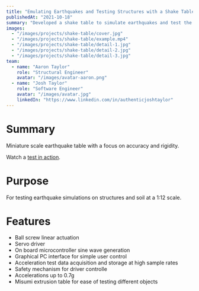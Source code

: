 ```yaml
---
title: "Emulating Earthquakes and Testing Structures with a Shake Table"
publishedAt: "2021-10-18"
summary: "Developed a shake table to simulate earthquakes and test the structural integrity of retaining walls."
images:
  - "/images/projects/shake-table/cover.jpg"
  - "/images/projects/shake-table/example.mp4"
  - "/images/projects/shake-table/detail-1.jpg"
  - "/images/projects/shake-table/detail-2.jpg"
  - "/images/projects/shake-table/detail-3.jpg"
team:
  - name: "Aaron Taylor"
    role: "Structural Engineer"
    avatar: "/images/avatar-aaron.png"
  - name: "Josh Taylor"
    role: "Software Engineer"
    avatar: "/images/avatar.jpg"
    linkedIn: "https://www.linkedin.com/in/authenticjoshtaylor"
---
```


# Summary

Miniature scale earthquake table with a focus on accuracy and rigidity.

Watch a [test in action](https://youtu.be/DohGrMtXeWA).

# Purpose

For testing earthquake simulations on structures and soil at a 1:12 scale.

# Features

- Ball screw linear actuation
- Servo driver
- On board microcontroller sine wave generation
- Graphical PC interface for simple user control
- Acceleration test data acquisition and storage at high sample rates
- Safety mechanism for driver controlle
- Accelerations up to 0.7g
- Misumi extrusion table for ease of testing different objects